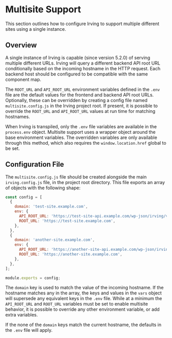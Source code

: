 <Meta title="Configuration/Multisite Support" />

# Multisite Support
This section outlines how to configure Irving to support multiple different sites using a single instance.

## Overview
A single instance of Irving is capable (since version 5.2.0) of serving multiple different URLs. Irving will query a different backend API root URL conditionally based on the incoming hostname in the HTTP request. Each backend host should be configured to be compatible with the same component map.

The `ROOT_URL` and `API_ROOT_URL` environment variables defined in the `.env` file are the default values for the frontend and backend API root URLs. Optionally, these can be overridden by creating a config file named `multisite.config.js` in the Irving project root. If present, it is possible to override the `ROOT_URL` and `API_ROOT_URL` values at run time for matching hostnames.

When Irving is transpiled, only the `.env` file variables are available in the `process.env` object. Multisite support uses a wrapper object around the base environment variables. The overridden variables are only available through this method, which also requires the `window.location.href` global to be set.

## Configuration File
The `multisite.config.js` file should be created alongside the main `irving.config.js` file, in the project root directory. This file exports an array of objects with the following shape:

```javascript
const config = [
  {
    domain: 'test-site.example.com',
    env: {
      API_ROOT_URL: 'https://test-site-api.example.com/wp-json/irving/v1',
      ROOT_URL: 'https://test-site.example.com',
    },
  },
  {
    domain: 'another-site.example.com',
    env: {
      API_ROOT_URL: 'https://another-site-api.example.com/wp-json/irving/v1',
      ROOT_URL: 'https://another-site.example.com',
    },
  },
];

module.exports = config;
```

The `domain` key is used to match the value of the incoming hostname. If the hostname matches any in the array, the keys and values in the `vars` object will supersede any equivalent keys in the `.env` file. While at a minimum the `API_ROOT_URL` and `ROOT_URL` variables must be set to enable multisite behavior, it is possible to override any other environment variable, or add extra variables.

If the none of the `domain` keys match the current hostname, the defaults in the `.env` file will apply.
